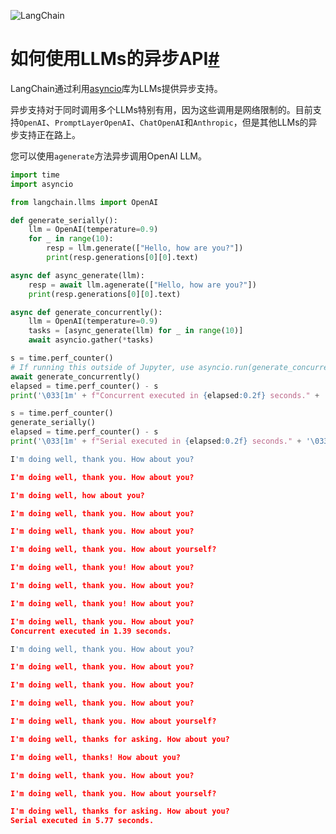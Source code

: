 

<Head>
  <script>
    {
      `(function() {
         var _hmt = _hmt || [];
(function() {
  var hm = document.createElement("script");
  hm.src = "https://hm.baidu.com/hm.js?e60fb290e204e04c5cb6f79b0ac1e697";
  var s = document.getElementsByTagName("script")[0]; 
  s.parentNode.insertBefore(hm, s);
})();
       })();`
    }
  </script>
</Head>

![LangChain](https://pica.zhimg.com/50/v2-56e8bbb52aa271012541c1fe1ceb11a2_r.gif)





如何使用LLMs的异步API[#](#how-to-use-the-async-api-for-llms "本标题的永久链接")
================================================================

LangChain通过利用[asyncio](https://docs.python.org/3/library/asyncio.html)库为LLMs提供异步支持。

异步支持对于同时调用多个LLMs特别有用，因为这些调用是网络限制的。目前支持`OpenAI`、`PromptLayerOpenAI`、`ChatOpenAI`和`Anthropic`，但是其他LLMs的异步支持正在路上。

您可以使用`agenerate`方法异步调用OpenAI LLM。

```python
import time
import asyncio

from langchain.llms import OpenAI

def generate_serially():
    llm = OpenAI(temperature=0.9)
    for _ in range(10):
        resp = llm.generate(["Hello, how are you?"])
        print(resp.generations[0][0].text)

async def async_generate(llm):
    resp = await llm.agenerate(["Hello, how are you?"])
    print(resp.generations[0][0].text)

async def generate_concurrently():
    llm = OpenAI(temperature=0.9)
    tasks = [async_generate(llm) for _ in range(10)]
    await asyncio.gather(*tasks)

s = time.perf_counter()
# If running this outside of Jupyter, use asyncio.run(generate_concurrently())
await generate_concurrently() 
elapsed = time.perf_counter() - s
print('\033[1m' + f"Concurrent executed in {elapsed:0.2f} seconds." + '\033[0m')

s = time.perf_counter()
generate_serially()
elapsed = time.perf_counter() - s
print('\033[1m' + f"Serial executed in {elapsed:0.2f} seconds." + '\033[0m')

```

```python
I'm doing well, thank you. How about you?

I'm doing well, thank you. How about you?

I'm doing well, how about you?

I'm doing well, thank you. How about you?

I'm doing well, thank you. How about you?

I'm doing well, thank you. How about yourself?

I'm doing well, thank you! How about you?

I'm doing well, thank you. How about you?

I'm doing well, thank you! How about you?

I'm doing well, thank you. How about you?
Concurrent executed in 1.39 seconds.

I'm doing well, thank you. How about you?

I'm doing well, thank you. How about you?

I'm doing well, thank you. How about you?

I'm doing well, thank you. How about you?

I'm doing well, thank you. How about yourself?

I'm doing well, thanks for asking. How about you?

I'm doing well, thanks! How about you?

I'm doing well, thank you. How about you?

I'm doing well, thank you. How about yourself?

I'm doing well, thanks for asking. How about you?
Serial executed in 5.77 seconds.

```

